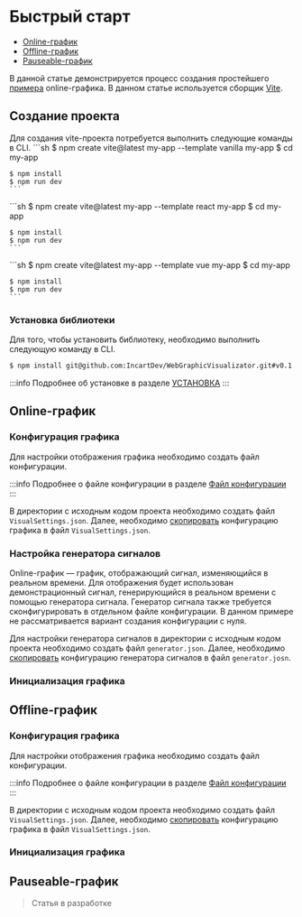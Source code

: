 



# Быстрый старт
* [Online-график](#online-график)
* [Offline-график](#offline-график)
* [Pauseable-график](#pauseable-график)

В данной статье демонстрируется процесс создания простейшего [примера](/examples/simple) online-графика.
В данном статье используется сборщик [Vite](https://vitejs.dev).

## Создание проекта
Для создания vite-проекта потребуется выполнить следующие команды в CLI.
<Tabs>
  <TabItem value='javascript' label="JavaScript" default>
    ```sh
    $ npm create vite@latest my-app --template vanilla my-app
    $ cd my-app

    $ npm install
    $ npm run dev
    ```
  </TabItem>
  <TabItem value='react' label="React">
    ```sh
    $ npm create vite@latest my-app --template react my-app
    $ cd my-app

    $ npm install
    $ npm run dev
    ```
  </TabItem>
  <TabItem value='vue' label="Vue">
    ```sh
    $ npm create vite@latest my-app --template vue my-app
    $ cd my-app

    $ npm install
    $ npm run dev
    ```
  </TabItem>
</Tabs>

### Установка библиотеки
Для того, чтобы установить библиотеку, необходимо выполнить следующую команду в CLI.
```sh
$ npm install git@github.com:IncartDev/WebGraphicVisualizator.git#v0.1.0
```
:::info
Подробнее об установке в разделе [УСТАНОВКА](/install)
:::

## Online-график

### Конфигурация графика
Для настройки отображения графика необходимо создать файл конфигурации.

:::info
Подробнее о файле конфигурации в разделе [Файл конфигурации](fundamentals/config-file)
:::

В директории с исходным кодом проекта необходимо создать файл `VisualSettings.json`. Далее, необходимо [скопировать](/examples/simple) конфигурацию графика в файл `VisualSettings.json`.

### Настройка генератора сигналов
Online-график &mdash; график, отображающий сигнал, изменяющийся в реальном времени. Для отображения будет использован демонстрационный сигнал, генерирующийся в реальном времени
с помощью генератора сигнала. Генератор сигнала также требуется сконфигурировать в отдельном файле конфигурации. В данном примере не рассматривается вариант создания конфигурации с нуля.

Для настройки генератора сигналов в директории с исходным кодом проекта необходимо создать файл `generator.json`. Далее, необходимо [скопировать](/examples/simple) конфигурацию генератора сигналов в файл `generator.josn`.

### Инициализация графика
<Tabs>
  <TabItem value="javascript" label="JavaScript" default>
    <OnlineJsDocContent/> 
  </TabItem>
  <TabItem value="react" label="React">
    <OnlineReactDocContent/>
  </TabItem>
  <TabItem value="vue" label="Vue">
    <OnlineVueDocContent/>
  </TabItem>
</Tabs>

## Offline-график

### Конфигурация графика
Для настройки отображения графика необходимо создать файл конфигурации.

:::info
Подробнее о файле конфигурации в разделе [Файл конфигурации](fundamentals/config-file)
:::

В директории с исходным кодом проекта необходимо создать файл `VisualSettings.json`. Далее, необходимо [скопировать](/examples/offline_simplefundamentals/config-file) конфигурацию графика в файл `VisualSettings.json`.

### Инициализация графика
<Tabs>
  <TabItem value="javascript" label="JavaScript" default>
    <OfflineJsDocContent/>
  </TabItem>
  <TabItem value="react" label="React">
    <OfflineReactDocContent/>
  </TabItem>
  <TabItem value="vue" label="Vue">
    <OfflineVueDocContent/>
  </TabItem>
</Tabs>

## Pauseable-график

> Статья в разработке